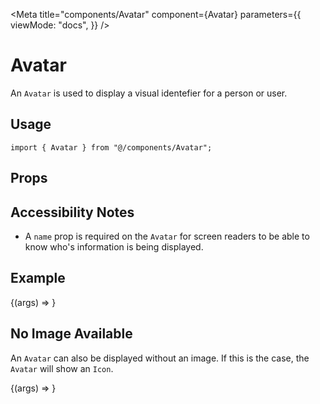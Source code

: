 
<Meta
  title="components/Avatar"
  component={Avatar}
  parameters={{
    viewMode: "docs",
  }}
/>

# Avatar

An `Avatar` is used to display a visual identefier for a person or user.

## Usage

```tsx
import { Avatar } from "@/components/Avatar";
```

## Props

<ArgsTable component={Avatar} />

## Accessibility Notes

- A `name` prop is required on the `Avatar` for screen readers to be able to know who's information is being displayed.

## Example

<Canvas>
  <Story name="Default" args={{ ...mockImage }}>
    {(args) => <Avatar {...args} />}
  </Story>
</Canvas>

## No Image Available

An `Avatar` can also be displayed without an image. If this is the case, the `Avatar` will show an `Icon`.

<Canvas>
  <Story name="No Image Available" args={{ name: "Eddy Sims" }}>
    {(args) => <Avatar {...args} />}
  </Story>
</Canvas>
